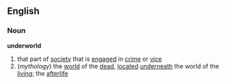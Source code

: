 ==English==
===Noun===
'''underworld'''
#that part of [[society]] that is [[engaged]] in [[crime]] or [[vice]]
#(''mythology'') the [[world]] of the [[dead]], [[located]] [[underneath]] the world of the [[living]]; the [[afterlife]]
{{wikipedia}}